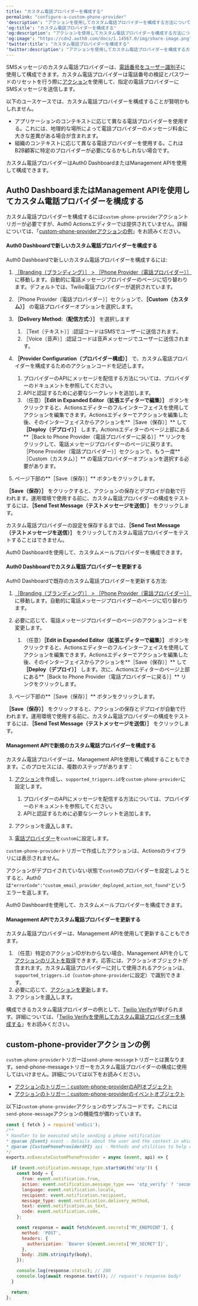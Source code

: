 ```yaml
---
title: "カスタム電話プロバイダーを構成する"
permalink: "configure-a-custom-phone-provider"
'description': "アクションを使用してカスタム電話プロバイダーを構成する方法について説明します。"
'og:title': "カスタム電話プロバイダーを構成する"
'og:description': "アクションを使用してカスタム電話プロバイダーを構成する方法について説明します。"
'og:image': "https://cdn2.auth0.com/docs/1.14567.0/img/share-image.png"
'twitter:title': "カスタム電話プロバイダーを構成する"
'twitter:description': "アクションを使用してカスタム電話プロバイダーを構成する方法について説明します。"
---
```


SMSメッセージのカスタム電話プロバイダーは、[電話番号をユーザー識別子](/ja-jp/authenticate/database-connections/activate-and-configure-attributes-for-flexible-identifiers)に使用して構成できます。カスタム電話プロバイダーは電話番号の検証とパスワードのリセットを行う際に[アクション](/ja-jp/customize/actions/actions-overview)を使用して、指定の電話プロバイダーにSMSメッセージを送信します。

以下のユースケースでは、カスタム電話プロバイダーを構成することが賢明かもしれません。

* アプリケーションのコンテキストに応じて異なる電話プロバイダーを使用する。これには、地理的な場所によって電話プロバイダーのメッセージ料金に大きな差異がある場合が含まれます。
* 組織のコンテキストに応じて異なる電話プロバイダーを使用する。これはB2B顧客に特定のプロバイダーが必要になるかもしれない場合です。

カスタム電話プロバイダーは<Tooltip data-tooltip-id="react-containers-DefinitionTooltip-0" href="/ja-jp/glossary?term=auth0-dashboard" tip="Auth0 Dashboard: サービスを構成するためのAuth0の主製品。" cta="用語集の表示">Auth0 Dashboard</Tooltip>または<Tooltip data-tooltip-id="react-containers-DefinitionTooltip-0" href="/ja-jp/glossary?term=management-api" tip="Management API: 顧客が管理タスクを実行できるようにするための製品。" cta="用語集の表示">Management API</Tooltip>を使用して構成できます。

## Auth0 DashboardまたはManagement APIを使用してカスタム電話プロバイダーを構成する

カスタム電話プロバイダーを構成するには`custom-phone-provider`アクショントリガーが必要ですが、Auth0 Actionsエディターでは提供されていません。詳細については、「[custom-phone-providerアクションの例](#example-custom-phone-provider-action)」をお読みください。

<Tabs><Tab title="Auth0ダッシュボード">

#### Auth0 Dashboardで新しいカスタム電話プロバイダーを構成する

Auth0 Dashboardで新しいカスタム電話プロバイダーを構成するには:

1. [［Branding（ブランディング）］ > ［Phone Provider（電話プロバイダー）］](https://manage.auth0.com/dashboard/#/phone/templates/phone/provider)に移動します。自動的に電話メッセージプロバイダーのページに切り替わります。デフォルトでは、Twilio電話プロバイダーが選択されています。
2. ［Phone Provider（電話プロバイダー）］セクションで、**［Custom（カスタム）］** の電話プロバイダーオプションを選択します。
3. **［Delivery Method:（配信方式:）］** を選択します

   1. ［Text（テキスト）］:認証コードはSMSでユーザーに送信されます。
   2. ［Voice（音声）］:認証コードは音声メッセージでユーザーに送信されます。
4. **［Provider Configuration（プロバイダー構成）］** で、カスタム電話プロバイダーを構成するためのアクションコードを記述します。

   1. プロバイダーのAPIにメッセージを配信する方法については、プロバイダーのドキュメントを参照してください。
   2. APIと認証するために必要なシークレットを追加します。
   3. （任意）**［Edit in Expanded Editor（拡張エディターで編集）］** ボタンをクリックすると、Actionsエディターのフルインターフェイスを使用してアクションを編集できます。Actionsエディターでアクションを編集した後、そのインターフェイスからアクションを**［Save（保存）］** して **［Deploy（デプロイ）］** します。Actionsエディターのページ上部にある**［Back to Phone Provider（電話プロバイダーに戻る）］** リンクをクリックして、電話メッセージプロバイダーのページに戻ります。［Phone Provider（電話プロバイダー）］セクションで、もう一度**［Custom（カスタム）］** の電話プロバイダーオプションを選択する必要があります。
5. ページ下部の**［Save（保存）］** ボタンをクリックします。

**［Save（保存）］** をクリックすると、アクションの保存とデプロイが自動で行われます。運用環境で使用する前に、カスタム電話プロバイダーの構成をテストするには、**［Send Test Message（テストメッセージを送信）］** をクリックします。

<Callout icon="file-lines" color="#0EA5E9" iconType="regular">

カスタム電話プロバイダーの設定を保存するまでは、**［Send Test Message（テストメッセージを送信）］** をクリックしてカスタム電話プロバイダーをテストすることはできません。

</Callout>

Auth0 Dashboardを使用して、カスタムメールプロバイダーを構成できます。

#### Auth0 Dashboardでカスタム電話プロバイダーを更新する

Auth0 Dashboardで既存のカスタム電話プロバイダーを更新する方法:

1. [［Branding（ブランディング）］ > ［Phone Provider（電話プロバイダー）］](https://manage.auth0.com/dashboard/#/phone/templates/phone/provider)に移動します。自動的に電話メッセージプロバイダーのページに切り替わります。
2. 必要に応じて、電話メッセージプロバイダーのページのアクションコードを変更します。

   1. （任意）**［Edit in Expanded Editor（拡張エディターで編集）］** ボタンをクリックすると、Actionsエディターのフルインターフェイスを使用してアクションを編集できます。Actionsエディターでアクションを編集した後、そのインターフェイスからアクションを**［Save（保存）］** して **［Deploy（デプロイ）］** します。次に、Actionsエディターのページ上部にある**［Back to Phone Provider（電話プロバイダーに戻る）］** リンクをクリックします。
3. ページ下部の**［Save（保存）］** ボタンをクリックします。

**［Save（保存）］** をクリックすると、アクションの保存とデプロイが自動で行われます。運用環境で使用する前に、カスタム電話プロバイダーの構成をテストするには、**［Send Test Message（テストメッセージを送信）］** をクリックします。

</Tab><Tab title="Mangement API">

#### Management APIで新規のカスタム電話プロバイダーを構成する

カスタム電話プロバイダーは、Management APIを使用して構成することもできます。このプロセスには、複数のステップがあります：

1. [アクション](https://auth0.com/docs/api/management/v2/actions/post-action)を作成し、`supported_triggers.id`を`custom-phone-provider`に設定します。

   1. プロバイダーのAPIにメッセージを配信する方法については、プロバイダーのドキュメントを参照してください。
   2. APIと認証するために必要なシークレットを追加します。
2. アクションを[導入](https://auth0.com/docs/api/management/v2/actions/post-deploy-action)します。
3. [電話プロバイダー](https://auth0.com/docs/api/management/v2/branding/create-phone-provider)を`custom`に設定します。

<Callout icon="file-lines" color="#0EA5E9" iconType="regular">

`custom-phone-provider`トリガーで作成したアクションは、Actionsのライブラリには表示されません。

</Callout>

<Callout icon="file-lines" color="#0EA5E9" iconType="regular">

アクションがデプロイされていない状態で`custom`のプロバイダーを設定しようとすると、Auth0は`"errorCode":"custom_email_provider_deployed_action_not_found"`というエラーを返します。

</Callout>

Auth0 Dashboardを使用して、カスタムメールプロバイダーを構成できます。

#### Management APIでカスタム電話プロバイダーを更新する

カスタム電話プロバイダーは、Management APIを使用して更新することもできます。

1. （任意）特定のアクションIDがわからない場合、Management APIを介して[アクションのリストを取得](https://auth0.com/docs/api/management/v2/actions/get-actions)できます。応答には、アクションオブジェクトが含まれます。カスタム電話プロバイダーに対して使用されるアクションは、`supported_triggers.id`（`custom-phone-provider`に設定）で識別できます。
2. 必要に応じて、[アクションを更新](https://auth0.com/docs/api/management/v2/actions/patch-action)します。
3. アクションを[導入](https://auth0.com/docs/api/management/v2/actions/post-deploy-action)します。

</Tab></Tabs>

構成できるカスタム電話プロバイダーの例として、[Twilio Verify](https://www.twilio.com/docs/verify)が挙げられます。詳細については、「[Twilio Verifyを使用してカスタム電話プロバイダーを構成する](/ja-jp/customize/phone-messages/configure-phone-messaging-providers/configure-a-custom-phone-provider/configure-a-custom-phone-provider-with-twilio-verify)」をお読みください。

## custom-phone-providerアクションの例

`custom-phone-provider`トリガーは`send-phone-message`トリガーとは異なります。send-phone-messageトリガーをカスタム電話プロバイダーの構成に使用してはいけません。詳細については以下をお読みください。

* [アクションのトリガー：custom-phone-providerのAPIオブジェクト](/ja-jp/customize/phone-messages/configure-phone-messaging-providers/configure-a-custom-phone-provider/action-triggers-custom-phone-provider-api-object)
* [アクションのトリガー：custom-phone-providerのイベントオブジェクト](/ja-jp/customize/phone-messages/configure-phone-messaging-providers/configure-a-custom-phone-provider/actions-triggers-custom-phone-provider-event-object)

以下は`custom-phone-provider`アクションのサンプルコードです。これには`send-phone-message`アクションの機能性が備わっています。

```javascript lines
const { fetch } = require('undici');
/**
* Handler to be executed while sending a phone notification
* @param {Event} event - Details about the user and the context in which they are logging in.
* @param {CustomPhoneProviderAPI} api - Methods and utilities to help change the behavior of sending a phone notification.
*/
exports.onExecuteCustomPhoneProvider = async (event, api) => {

  if (event.notification.message_type.startsWith('otp')) {
    const body = {
      from: event.notification.from,
      action: event.notification.message_type === 'otp_verify' ? 'second-factor-authenticator' : 'enrollment',
      language: event.notification.locale,
      recipient: event.notification.recipient,
      message_type: event.notification.delivery_method,
      text: event.notification.as_text,
      code: event.notification.code,
    };

    const response = await fetch(event.secrets['MY_ENDPOINT'], {
      method: 'POST',
      headers: {
        authorization: `Bearer ${event.secrets['MY_SECRET']}`,
      },
      body: JSON.stringify(body),
    });

    console.log(response.status); // 200
    console.log(await response.text()); // request's response body!
  }

  return;
};
```


